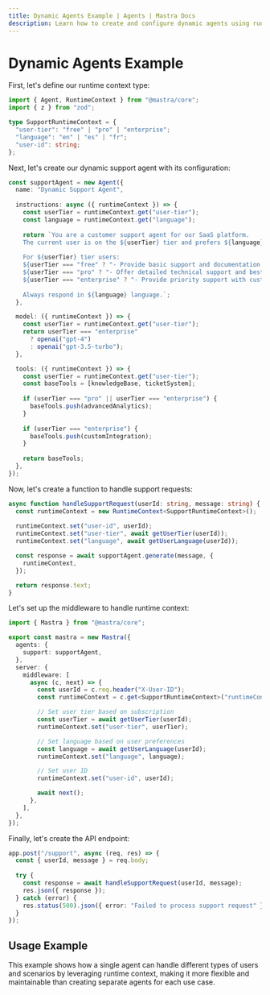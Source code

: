 ```yaml
---
title: Dynamic Agents Example | Agents | Mastra Docs
description: Learn how to create and configure dynamic agents using runtime context in Mastra.
---
```


# Dynamic Agents Example

First, let's define our runtime context type:

```typescript
import { Agent, RuntimeContext } from "@mastra/core";
import { z } from "zod";

type SupportRuntimeContext = {
  "user-tier": "free" | "pro" | "enterprise";
  "language": "en" | "es" | "fr";
  "user-id": string;
};
```

Next, let's create our dynamic support agent with its configuration:

```typescript
const supportAgent = new Agent({
  name: "Dynamic Support Agent",
  
  instructions: async ({ runtimeContext }) => {
    const userTier = runtimeContext.get("user-tier");
    const language = runtimeContext.get("language");
    
    return `You are a customer support agent for our SaaS platform.
    The current user is on the ${userTier} tier and prefers ${language} language.
    
    For ${userTier} tier users:
    ${userTier === "free" ? "- Provide basic support and documentation links" : ""}
    ${userTier === "pro" ? "- Offer detailed technical support and best practices" : ""}
    ${userTier === "enterprise" ? "- Provide priority support with custom solutions" : ""}
    
    Always respond in ${language} language.`;
  },

  model: ({ runtimeContext }) => {
    const userTier = runtimeContext.get("user-tier");
    return userTier === "enterprise" 
      ? openai("gpt-4") 
      : openai("gpt-3.5-turbo");
  },

  tools: ({ runtimeContext }) => {
    const userTier = runtimeContext.get("user-tier");
    const baseTools = [knowledgeBase, ticketSystem];
    
    if (userTier === "pro" || userTier === "enterprise") {
      baseTools.push(advancedAnalytics);
    }
    
    if (userTier === "enterprise") {
      baseTools.push(customIntegration);
    }
    
    return baseTools;
  },
});
```

Now, let's create a function to handle support requests:

```typescript
async function handleSupportRequest(userId: string, message: string) {
  const runtimeContext = new RuntimeContext<SupportRuntimeContext>();
  
  runtimeContext.set("user-id", userId);
  runtimeContext.set("user-tier", await getUserTier(userId));
  runtimeContext.set("language", await getUserLanguage(userId));

  const response = await supportAgent.generate(message, {
    runtimeContext,
  });

  return response.text;
}
```

Let's set up the middleware to handle runtime context:

```typescript
import { Mastra } from "@mastra/core";

export const mastra = new Mastra({
  agents: {
    support: supportAgent,
  },
  server: {
    middleware: [
      async (c, next) => {
        const userId = c.req.header("X-User-ID");
        const runtimeContext = c.get<SupportRuntimeContext>("runtimeContext");

        // Set user tier based on subscription
        const userTier = await getUserTier(userId);
        runtimeContext.set("user-tier", userTier);

        // Set language based on user preferences
        const language = await getUserLanguage(userId);
        runtimeContext.set("language", language);

        // Set user ID
        runtimeContext.set("user-id", userId);

        await next();
      },
    ],
  },
});
```

Finally, let's create the API endpoint:

```typescript
app.post("/support", async (req, res) => {
  const { userId, message } = req.body;
  
  try {
    const response = await handleSupportRequest(userId, message);
    res.json({ response });
  } catch (error) {
    res.status(500).json({ error: "Failed to process support request" });
  }
});
```

## Usage Example

This example shows how a single agent can handle different types of users and scenarios by leveraging runtime context, making it more flexible and maintainable than creating separate agents for each use case.
